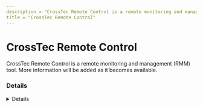 ---
description = "CrossTec Remote Control is a remote monitoring and management (RMM) tool. More information will be added as it becomes available."
title = "CrossTec Remote Control"
---



# CrossTec Remote Control

CrossTec Remote Control is a remote monitoring and management (RMM) tool. More information will be added as it becomes available.

### Details
<Details author={""}
         category={""}
         created={""}
         website={""}
         lastModified={"2024-02-07"}
         privileges={""}
         free={ false }
         verification={ false }
/>

#### Installation Paths
<Card code={ ["PCIVIDEO.EXE", "supporttool.exe"] }/>





### Forensic Artifacts




#### Network Artifacts
<EuiSpacer size="xl"/>
<NetworkArtifactsTable data={ [{"Description": "Known remote domains", "Domains": ["user_managed", "crosstecsoftware.com/remotecontrol"], "Ports": []}] }/>




### Detections
- Detects potential network activity of CrossTec Remote Control RMM tool
  - [Sigma Rule](https://github.com/magicsword-io/LOLRMM/blob/main/detections/sigma/crosstec_remote_control_network_sigma.yml)
- Detects potential processes activity of CrossTec Remote Control RMM tool
  - [Sigma Rule](https://github.com/magicsword-io/LOLRMM/blob/main/detections/sigma/crosstec_remote_control_processes_sigma.yml)

### References
- [www.crosstecsoftware.com/supporthome.html - domain DOA 2/1/2024](www.crosstecsoftware.com/supporthome.html - domain DOA 2/1/2024)

